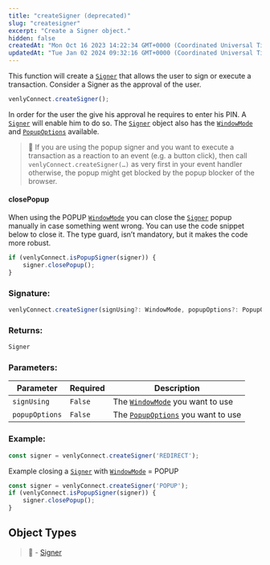```yaml
---
title: "createSigner (deprecated)"
slug: "createsigner"
excerpt: "Create a Signer object."
hidden: false
createdAt: "Mon Oct 16 2023 14:22:34 GMT+0000 (Coordinated Universal Time)"
updatedAt: "Tue Jan 02 2024 09:32:16 GMT+0000 (Coordinated Universal Time)"
---
```

This function will create a [`Signer`](https://venly.readme.io/docs/signer) that allows the user to sign or execute a transaction. Consider a Signer as the approval of the user.

```javascript
venlyConnect.createSigner();
```

In order for the user the give his approval he requires to enter his PIN. A [`Signer`](https://venly.readme.io/docs/signer) will enable him to do so. The [`Signer`](https://venly.readme.io/docs/signer) object also has the [`WindowMode`](https://venly.readme.io/docs/windowmode) and [`PopupOptions`](https://venly.readme.io/docs/popupoptions) available.

> 📘 If you are using the popup signer and you want to execute a transaction as a reaction to an event (e.g. a button click), then call `venlyConnect.createSigner(…​)` as very first in your event handler otherwise, the popup might get blocked by the popup blocker of the browser.

#### closePopup

When using the POPUP [`WindowMode`](https://venly.readme.io/docs/windowmode) you can close the [`Signer`](https://venly.readme.io/docs/signer) popup manually in case something went wrong. You can use the code snippet below to close it. The type guard, isn’t mandatory, but it makes the code more robust.

```javascript
if (venlyConnect.isPopupSigner(signer)) {
    signer.closePopup();
}
```

### Signature:

```javascript
venlyConnect.createSigner(signUsing?: WindowMode, popupOptions?: PopupOptions): Signer
```

### Returns:

```javascript
Signer
```

### Parameters:

| Parameter      | Required | Description                                                                     |
| -------------- | -------- | ------------------------------------------------------------------------------- |
| `signUsing`    | `False`  | The [`WindowMode`](https://venly.readme.io/docs/windowmode) you want to use     |
| `popupOptions` | `False`  | The [`PopupOptions`](https://venly.readme.io/docs/popupoptions) you want to use |

### Example:

```javascript
const signer = venlyConnect.createSigner('REDIRECT');
```

Example closing a [`Signer`](https://venly.readme.io/docs/signer) with [`WindowMode`](https://venly.readme.io/docs/windowmode) = POPUP

```javascript
const signer = venlyConnect.createSigner('POPUP');
if (venlyConnect.isPopupSigner(signer)) {
    signer.closePopup();
}
```

## Object Types

> 📘 - [Signer](https://venly.readme.io/docs/signer)
